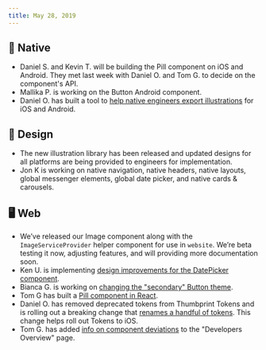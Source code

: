 ```yaml
---
title: May 28, 2019
---
```


## 📱 Native

-   Daniel S. and Kevin T. will be building the Pill component on iOS and Android. They met last week with Daniel O. and Tom G. to decide on the component's API.
-   Mallika P. is working on the Button Android component.
-   Daniel O. has built a tool to [help native engineers export illustrations](https://thumbprint-image-service.netlify.com/) for iOS and Android.

## 🍭 Design

-   The new illustration library has been released and updated designs for all platforms are being provided to engineers for implementation.
-   Jon K is working on native navigation, native headers, native layouts, global messenger elements, global date picker, and native cards & carousels.

## 🖥 Web

-   We’ve released our Image component along with the `ImageServiceProvider` helper component for use in `website`. We’re beta testing it now, adjusting features, and will providing more documentation soon.
-   Ken U. is implementing [design improvements for the DatePicker component](https://github.com/thumbtack/thumbprint/pull/250).
-   Bianca G. is working on [changing the "secondary" Button theme](https://github.com/thumbtack/thumbprint/issues/89).
-   Tom G has built a [Pill component in React](https://thumbprint.design/components/pill/react//).
-   Daniel O. has removed deprecated tokens from Thumbprint Tokens and is rolling out a breaking change that [renames a handful of tokens](https://github.com/thumbtack/thumbprint/pull/242). This change helps roll out Tokens to iOS.
-   Tom G. has added [info on component deviations](https://thumbprint.design/overview/developers/#section-component-deviations) to the "Developers Overview" page.
